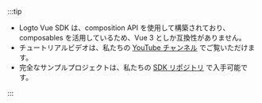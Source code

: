 :::tip

- Logto Vue SDK は、composition API を使用して構築されており、composables を活用しているため、Vue 3 としか互換性がありません。
- チュートリアルビデオは、私たちの [YouTube チャンネル](https://youtu.be/cAfsQrsGQqA) でご覧いただけます。
- 完全なサンプルプロジェクトは、私たちの [SDK リポジトリ](https://github.com/logto-io/js/tree/master/packages/vue-sample) で入手可能です。

:::

